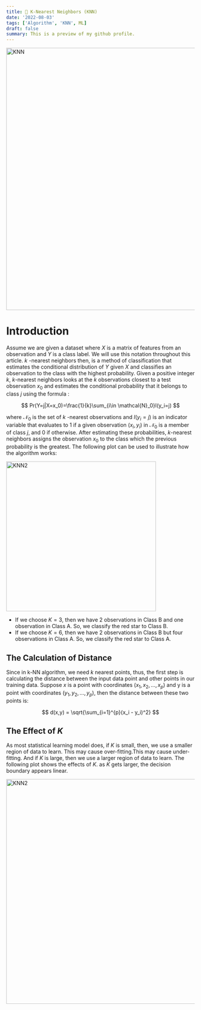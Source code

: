 ```yaml
---
title: 🧮 K-Nearest Neighbors (KNN)
date: '2022-08-03'
tags: ['Algorithm', 'KNN', ML]
draft: false
summary: This is a preview of my github profile.
---
```


<div className="grid place-items-center">
  <img
    className="inline rounded-lg"
    src="https://www.theclickreader.com/wp-content/uploads/2020/08/23-1024x576.png"
    alt="KNN"
    width="700"
    height="700"
  />
</div>

# Introduction
Assume we are given a dataset where  $X$  is a matrix of features from an observation and  $Y$  is a class label. We will use this notation throughout this article.  $k$ -nearest neighbors then, is a method of classification that estimates the conditional distribution of $Y$ given $X$ and classifies an observation to the class with the highest probability. Given a positive integer $k$, $k$-nearest neighbors looks at the $k$ observations closest to a test observation  $x_0$  and estimates the conditional probability that it belongs to class $j$ using the formula :

$$
Pr(Y=j|X=x_0)=\frac{1}{k}\sum_{i\in \mathcal{N}_0}I(y_i=j)
$$

where $\mathcal{N}_0$ is the set of $k$ -nearest observations and $I(y_i=j)$ is an indicator variable that evaluates to 1 if a given observation $(x_i,y_i)$ in $\mathcal{N}_0$ is a member of class $j$, and 0 if otherwise. After estimating these probabilities, $k$-nearest neighbors assigns the observation $x_0$ to the class which the previous probability is the greatest. The following plot can be used to illustrate how the algorithm works:

<div className="grid place-items-center">
  <img
    className="inline rounded-lg"
    src="https://www.theclickreader.com/wp-content/uploads/2020/08/23-1024x576.png"
    alt="KNN2"
    width="400"
    height="400"
  />
</div>

- If we choose $K=3$, then we have 2 observations in Class B and one observation in Class A. So, we classify the red star to Class B.
- If we choose $K=6$, then we have 2 observations in Class B but four observations in Class A. So, we classify the red star to Class A.

## The Calculation of Distance
Since in k-NN algorithm, we need $k$ nearest points, thus, the first step is calculating the distance between the input data point and other points in our training data. Suppose $x$ is a point with coordinates $(x_1,x_2,...,x_p)$ and  y  is a point with coordinates $(y_1,y_2,...,y_p)$, then the distance between these two points is:

$$
d(x,y) = \sqrt{\sum_{i=1}^{p}(x_i - y_i)^2}
$$

## The Effect of $K$
As most statistical learning model does, if $K$ is small, then, we use a smaller region of data to learn. This may cause over-fitting.This may cause under-fitting. And if $K$ is large, then we use a larger region of data to learn. The following plot shows the effects of $K$. as $K$ gets larger, the decision boundary appears linear.

<div className="grid place-items-center">
  <img
    className="inline rounded-lg"
    src="https://files.mtstatic.com/site_4462/1259/0?Expires=1659464558&Signature=k6WdH6nUvT5A8Z6VXJGxNRi-ZwATLZoi7JdbPEGDWCSAN1gNZB6Qj3FWh0dNO-2KJ4bNcBvzM9TVJdffNZO5kRTDJ~KOwDT1Y5rWH7jTGF0felONsI1XKsPk~od3wcNZIbyr0~CuD2zwL2CLMbVE5CpkV4M9mn9nnFooDzQGhI4_&Key-Pair-Id=APKAJ5Y6AV4GI7A555NA1"
    alt="KNN2"
    width="600"
    height="600"
  />
</div>
